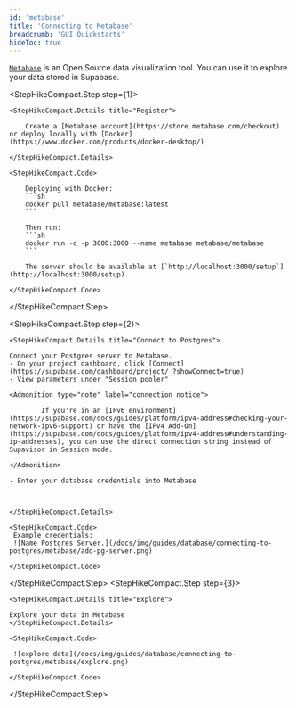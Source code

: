 ```yaml
---
id: 'metabase'
title: 'Connecting to Metabase'
breadcrumb: 'GUI Quickstarts'
hideToc: true
---
```


[`Metabase`](https://www.metabase.com/) is an Open Source data visualization tool. You can use it to explore your data stored in Supabase.

<StepHikeCompact>

  <StepHikeCompact.Step step={1}>

    <StepHikeCompact.Details title="Register">

        Create a [Metabase account](https://store.metabase.com/checkout) or deploy locally with [Docker](https://www.docker.com/products/docker-desktop/)

    </StepHikeCompact.Details>

    <StepHikeCompact.Code>

        Deploying with Docker:
        ```sh
        docker pull metabase/metabase:latest
        ```

        Then run:
        ```sh
        docker run -d -p 3000:3000 --name metabase metabase/metabase
        ```

        The server should be available at [`http://localhost:3000/setup`](http://localhost:3000/setup)

    </StepHikeCompact.Code>

  </StepHikeCompact.Step>

  <StepHikeCompact.Step step={2}>

    <StepHikeCompact.Details title="Connect to Postgres">

    Connect your Postgres server to Metabase.
    - On your project dashboard, click [Connect](https://supabase.com/dashboard/project/_?showConnect=true)
    - View parameters under "Session pooler"

    <Admonition type="note" label="connection notice">

            If you're in an [IPv6 environment](https://supabase.com/docs/guides/platform/ipv4-address#checking-your-network-ipv6-support) or have the [IPv4 Add-On](https://supabase.com/docs/guides/platform/ipv4-address#understanding-ip-addresses), you can use the direct connection string instead of Supavisor in Session mode.

    </Admonition>

    - Enter your database credentials into Metabase



    </StepHikeCompact.Details>

    <StepHikeCompact.Code>
     Example credentials:
     ![Name Postgres Server.](/docs/img/guides/database/connecting-to-postgres/metabase/add-pg-server.png)

    </StepHikeCompact.Code>

  </StepHikeCompact.Step>
    <StepHikeCompact.Step step={3}>

    <StepHikeCompact.Details title="Explore">

    Explore your data in Metabase
    </StepHikeCompact.Details>

    <StepHikeCompact.Code>

     ![explore data](/docs/img/guides/database/connecting-to-postgres/metabase/explore.png)

    </StepHikeCompact.Code>

  </StepHikeCompact.Step>

</StepHikeCompact>
